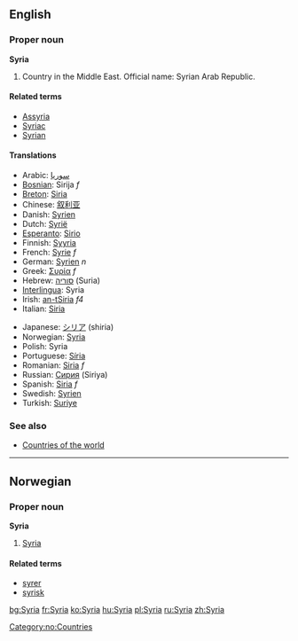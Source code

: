 ==English==

===Proper noun===
'''Syria'''

# Country in the Middle East. Official name: Syrian Arab Republic.

====Related terms====
*[[Assyria]]
*[[Syriac]]<!-- capitalised? -->
*[[Syrian]]

====Translations====
{{top}}
*Arabic: [[سوريا]]
*[[Bosnian]]: Sirija ''f''
*[[Breton]]: [[Siria]]
*Chinese: [[叙利亚]]
*Danish: [[Syrien]]
*Dutch: [[Syrië]]
*[[Esperanto]]: [[Sirio]]
*Finnish: [[Syyria]]
*French: [[Syrie]] ''f''
*German: [[Syrien]] ''n''
*Greek: [[Συρία]] ''f''
*Hebrew: [[סוריה]] (Suria)
*[[Interlingua]]: Syria
*Irish: [[an-tSiria]] ''f4''
*Italian: [[Siria]]
{{mid}}
*Japanese: [[シリア]] (shiria)
*Norwegian: [[#Norwegian|Syria]]
*Polish: Syria
*Portuguese: [[Síria]]
*Romanian: [[Siria]] ''f''
*Russian: [[Сирия]] (Siriya)
*Spanish: [[Siria]] ''f''
*Swedish: [[Syrien]]
*Turkish: [[Suriye]]
{{bottom}}

===See also===
*[[Countries of the world]]

----
==Norwegian==
===Proper noun===
[[Category:no:Countries]]
'''Syria'''
#[[#English|Syria]]
====Related terms====
*[[syrer]]
*[[syrisk]]

[[bg:Syria]]
[[fr:Syria]]
[[ko:Syria]]
[[hu:Syria]]
[[pl:Syria]]
[[ru:Syria]]
[[zh:Syria]]